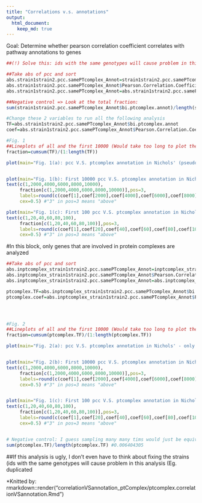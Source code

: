 ```yaml
---
title: "Correlations v.s. annotations"
output: 
  html_document:
    keep_md: true
---
```


Goal: Determine whether pearson correlation coefficient correlates with pathway annotations to genes


```r
##(!) Solve this: ids with the same genotypes will cause problem in this analysis (Eg. duplicated strains)

##Take abs of pcc and sort 
abs.strain1strain2.pcc.samePTcomplex_Annot=strain1strain2.pcc.samePTcomplex_Annot
abs.strain1strain2.pcc.samePTcomplex_Annot$Pearson.Correlation.Coefficient=abs(abs.strain1strain2.pcc.samePTcomplex_Annot$Pearson.Correlation.Coefficient)
abs.strain1strain2.pcc.samePTcomplex_Annot=abs.strain1strain2.pcc.samePTcomplex_Annot[order(abs.strain1strain2.pcc.samePTcomplex_Annot$Pearson.Correlation.Coefficient,decreasing = T),]

##Negative control => Look at the total fraction:
sum(strain1strain2.pcc.samePTcomplex_Annot$bi.ptcomplex.annot)/length(strain1strain2.pcc.samePTcomplex_Annot$bi.ptcomplex.annot) #0.000154279

#Change these 2 variables to run all the following analysis
TF=abs.strain1strain2.pcc.samePTcomplex_Annot$bi.ptcomplex.annot
coef=abs.strain1strain2.pcc.samePTcomplex_Annot$Pearson.Correlation.Coefficient

#Fig. 1
##Lineplots of all and the first 10000 (Would take too long to plot the whole pcc)
fraction=cumsum(TF)/(1:length(TF))

plot(main="Fig. 1(a): pcc V.S. ptcomplex annotation in Nichols' (pseudo-cummulative)",1:length(fraction),fraction,type="l",xlab="Order of the decreasing pcc",ylab="No. of the same pwy annotation / No. of pcc until the  cutoff pcc")


plot(main="Fig. 1(b): First 10000 pcc V.S. ptcomplex annotation in Nichols' (pseudo-cummulative)",1:10000,fraction[1:10000],type="l",xlab="Order of the decreasing pcc",ylab="No. of the same pwy annotation / No. of pcc until the  cutoff pcc")
text(c(1,2000,4000,6000,8000,10000),
     fraction[c(1,2000,4000,6000,8000,10000)],pos=3,
     labels=round(c(coef[1],coef[2000],coef[4000],coef[6000],coef[8000],coef[10000]),4),
     cex=0.5) #"3" in pos=3 means "above" 

plot(main="Fig. 1(c): First 100 pcc V.S. ptcomplex annotation in Nichols' (pseudo-cummulative)",1:100,fraction[1:100],type="l",xlab="Order of the decreasing pcc",ylab="No. of the same pwy annotation / No. of pcc until the  cutoff pcc")
text(c(1,20,40,60,80,100),
     fraction[c(1,20,40,60,80,100)],pos=3,
     labels=round(c(coef[1],coef[20],coef[40],coef[60],coef[80],coef[100]),4),
     cex=0.5) #"3" in pos=3 means "above"      
```

#In this block, only genes that are involved in protein complexes are analyzed
```r
##Take abs of pcc and sort 
abs.inptcomplex_strain1strain2.pcc.samePTcomplex_Annot=inptcomplex_strain1strain2.pcc.samePTcomplex_Annot
abs.inptcomplex_strain1strain2.pcc.samePTcomplex_Annot$Pearson.Correlation.Coefficient=abs(abs.inptcomplex_strain1strain2.pcc.samePTcomplex_Annot$Pearson.Correlation.Coefficient)
abs.inptcomplex_strain1strain2.pcc.samePTcomplex_Annot=abs.inptcomplex_strain1strain2.pcc.samePTcomplex_Annot[order(abs.inptcomplex_strain1strain2.pcc.samePTcomplex_Annot$Pearson.Correlation.Coefficient,decreasing = T),]

ptcomplex.TF=abs.inptcomplex_strain1strain2.pcc.samePTcomplex_Annot$bi.ptcomplex.annot
ptcomplex.coef=abs.inptcomplex_strain1strain2.pcc.samePTcomplex_Annot$Pearson.Correlation.Coefficient




#Fig. 2
##Lineplots of all and the first 10000 (Would take too long to plot the whole pcc)
fraction=cumsum(ptcomplex.TF)/(1:length(ptcomplex.TF))

plot(main="Fig. 2(a): pcc V.S. ptcomplex annotation in Nichols' - only genes in ptcomplexes (pseudo-cummulative)",1:length(fraction),fraction,type="l",xlab="Order of the decreasing pcc",ylab="No. of the same pwy annotation / No. of coef until the  cutoff coef")


plot(main="Fig. 2(b): First 10000 pcc V.S. ptcomplex annotation in Nichols' - only genes in ptcomplexes (pseudo-cummulative)",1:10000,fraction[1:10000],type="l",xlab="Order of the decreasing pcc",ylab="No. of the same ptcomplex annotation / No. of pcc until the cutoff pcc")
text(c(1,2000,4000,6000,8000,10000),
     fraction[c(1,2000,4000,6000,8000,10000)],pos=3,
     labels=round(c(coef[1],coef[2000],coef[4000],coef[6000],coef[8000],coef[10000]),4),
     cex=0.5) #"3" in pos=3 means "above" 


plot(main="Fig. 1(c): First 100 pcc V.S. ptcomplex annotation in Nichols' - only genes in pwys (pseudo-cummulative)",1:100,fraction[1:100],type="l",xlab="Order of the decreasing pcc",ylab="No. of the same ptcomplex annotation / No. of pcc until the  cutoff pcc")
text(c(1,20,40,60,80,100),
     fraction[c(1,20,40,60,80,100)],pos=3,
     labels=round(c(coef[1],coef[20],coef[40],coef[60],coef[80],coef[100]),4),
     cex=0.5) #"3" in pos=3 means "above"


# Negative control: I guess sampling many many tims would just be equivalent of taking the average (As discribed above):
sum(ptcomplex.TF)/length(ptcomplex.TF) #0.006404305

```



##If this analysis is ugly, I don't even have to think about fixing the strains (ids with the same genotypes will cause problem in this analysis (Eg. duplicated 


*Knitted by: rmarkdown::render("correlationVSannotation_ptComplex/ptcomplex.correlationVSannotation.Rmd")

